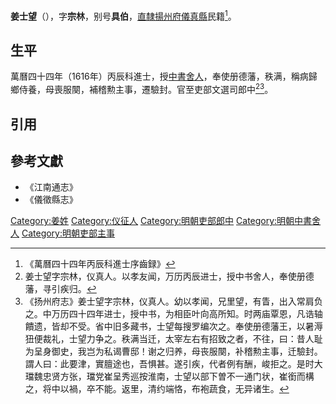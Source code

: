 '''姜士望'''（{{bd|?||?|}}），字'''宗林'''，别号'''具伯'''，[[直隸|直隸]][[揚州府|揚州府]][[儀真縣|儀真縣]]民籍<ref>《萬曆四十四年丙辰科進士序齒録》</ref>。

== 生平 ==
萬曆四十四年（1616年）丙辰科進士，授[[中書舍人|中書舍人]]，奉使册德藩，秩满，稱病歸鄉侍養，母喪服闋，補稽勲主事，遷驗封。官至吏部文選司郎中<ref>姜士望字宗林，仪真人。以孝友闻，万历丙辰进士，授中书舍人，奉使册德藩，寻引疾归。</ref><ref>《扬州府志》姜士望字宗林，仪真人。幼以孝闻，兄里望，有眚，出入常肩负之。中万历四十四年进士，授中书，为相臣叶向高所知。时两庙覃恩，凡诰轴饋遗，皆却不受。省中旧多藏书，士望每搜罗编次之。奉使册德藩王，以暑溽狃便裁礼，士望力争之。秩满当迁，太宰左右有招致之者，不往，曰：昔人耻为呈身御史，我岂为私谒曹邸！谢之归养，母丧服闋，补稽勲主事，迁驗封。謂人曰：此要津，實膻途也，吾惧甚。遂引疾，代者例有酬，峻拒之。是时大璫魏忠贤方张，璫党崔呈秀巡按淮南，士望以部下曽不一通门状，崔銜而構之，将中以禍，卒不能。返里，清约端恪，布袍蔬食，无异诸生。</ref>。

==引用==
{{reflist}}

==參考文獻==
*《江南通志》
*《儀徵縣志》

{{萬曆四十四年丙辰科殿試金榜}}

{{Authority control}}

{{DEFAULTSORT:Jiang姜}}
[[Category:姜姓|Category:姜姓]]
[[Category:仪征人|Category:仪征人]]
[[Category:明朝吏部郎中|Category:明朝吏部郎中]]
[[Category:明朝中書舍人|Category:明朝中書舍人]]
[[Category:明朝吏部主事|Category:明朝吏部主事]]